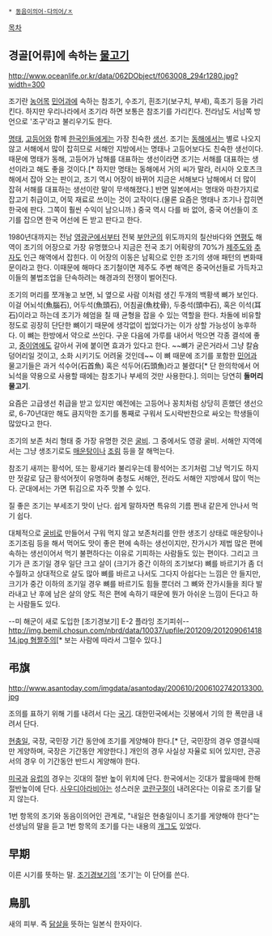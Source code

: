  * [[동음이의어·다의어/ㅈ]]

[[목차]]
== 경골[어류]에 속하는 [[물고기]] ==
http://www.oceanlife.or.kr/data/062DObject/f063008_294r1280.jpg?width=300

조기란 [[농어]]목 [[민어]]과에 속하는 참조기, 수조기, 흰조기(보구치, 부세), 흑조기 등을 가리킨다. 하지만 우리나라에서 조기라 하면 보통은 참조기를 가리킨다. 전라남도 서남쪽 방언으로 '조구'라고 불리우기도 한다.

[[명태]], [[고등어]]와 함께 [[한국인]]들에게는 가장 친숙한 [[생선]]. 조기는 [[동해]]에서는 별로 나오지 않고 서해에서 많이 잡히므로 서해안 지방에서는 명태나 고등어보다도 친숙한 생선이다. 때문에 명태가 동해, 고등어가 남해를 대표하는 생선이라면 조기는 서해를 대표하는 생선이라고 해도 좋을 것이다.[* 하지만 명태는 동해에서 거의 씨가 말라, 러시아 오호츠크해에서 잡아 오는 판이고, 조기 역시 어장이 바뀌어 지금은 서해보다 남해에서 더 많이 잡혀 서해를 대표하는 생선이란 말이 무색해졌다.] 반면 일본에서는 명태와 마찬가지로 잡고기 취급이고, 어묵 재료로 쓰이는 것이 고작이다.(물론 요즘은 명태나 조기나 잡히면 한국에 판다. 그쪽이 훨씬 수익이 남으니까.) 중국 역시 다를 바 없어, 중국 어선들이 조기를 잡으면 한국 어선에 돈 받고 판다고 한다.

1980년대까지는 전남 [[영광군(전라남도)|영광군]]에서부터 전북 [[부안군]]의 위도까지의 칠산바다와 [[연평도]] 해역이 조기의 어장으로 가장 유명했으나 지금은 전국 조기 어획량의 70%가 [[제주도]]와 [[추자도]] 인근 해역에서 잡힌다. 이 어장의 이동은 남획으로 인한 조기의 생애 패턴의 변화때문이라고 한다. 이때문에 해마다 조기철이면 제주도 주변 해역은 중국어선들로 가득차고 이들의 불법조업을 단속하려는 해경과의 전쟁이 벌어진다.    

조기의 머리를 쪼개놓고 보면, 뇌 옆으로 사람 이처럼 생긴 두개의 백황색 뼈가 보인다. 이걸 어뇌석(魚腦石), 어두석(魚頭石), 어침골(魚枕骨), 두중석(頭中石), 혹은 이석(耳石)이라고 하는데 조기가 헤엄을 칠 때 균형을 잡을 수 있는 역할을 한다. 차돌에 비유할 정도로 굉장히 단단한 뼈이기 때문에 생각없이 씹었다가는 이가 상할 가능성이 농후하다. 이 뼈는 한방에서 약으로 쓰인다. 구운 다음에 가루를 내어서 먹으면 각종 결석에 좋고, [[중이염]]에도 갈아서 귀에 붙이면 효과가 있다고 한다. ~~뼈가 굳은거라서 그냥 칼슘덩어리일 것이고, 소화 시키기도 어려울 것인데~~ 이 뼈 때문에 조기를 포함한 [[민어]]과 물고기들은 과거 석수어(石首魚) 혹은 석두어(石頭魚)라고 불렸다[* 단 한의학에서 어뇌석을 약용으로 사용할 때에는 참조기나 부세의 것만 사용한다.]. 의미는 당연히 '''돌머리 물고기'''. 

요즘은 고급생선 취급을 받고 있지만 예전에는 고등어나 꽁치처럼 상당히 흔했던 생선으로, 6-70년대만 해도 큼지막한 조기를 통째로 구워서 도시락반찬으로 싸오는 학생들이 많았다고 한다.

조기의 보존 처리 형태 중 가장 유명한 것은 [[굴비]]. 그 중에서도 영광 굴비. 서해안 지역에서는 그냥 생조기로도 [[매운탕]]이나 [[조림]] 등을 잘 해먹는다.

참조기 새끼는 황석어, 또는 황새기라 불리우는데 황석어는 조기처럼 그냥 먹기도 하지만 젓갈로 담근 황석어젓이 유명하며 충청도 서해안, 전라도 서해안 지방에서 많이 먹는다. 군대에서는 가면 튀김으로 자주 맛볼 수 있다.

질 좋은 조기는 부세조기 맛이 난다. 쉽게 말하자면 특유의 기름 쩐내 같은게 안나서 먹기 쉽다.

대체적으로 [[굴비]]로 만들어서 구워 먹지 않고 보존처리를 안한 생조기 상태로 매운탕이나 조기조림 등을 해서 먹어도 맛이 좋은 편에 속하는 생선이지만, 잔가시가 제법 많은 편에 속하는 생선이어서 먹기 불편하다는 이유로 기피하는 사람들도 있는 편이다. 그리고 크기가 큰 조기일 경우 일단 크고 살이 (크기가 중간 이하의 조기보다) 뼈를 바르기가 좀 더 수월하고 상대적으로 살도 많아 뼈를 바르고 나서도 그다지 아쉽다는 느낌은 안 들지만, 크기가 중간 이하의 조기일 경우 뼈를 바르기도 힘들 뿐더러 그 뼈와 잔가시들을 죄다 발라내고 난 후에 남은 살의 양도 적은 편에 속하기 때문에 뭔가 아쉬운 느낌이 든다고 하는 사람들도 있다.

--미 해군이 새로 도입한 [조기경보기] E-2 플라잉 조기피쉬-- [[http://img.bemil.chosun.com/nbrd/data/10037/upfile/201209/20120906141814.jpg 혐짤주의]][* 보는 사람에 따라서 그럴수 있다.]

== 弔旗 ==
http://www.asantoday.com/imgdata/asantoday/200610/2006102742013300.jpg

조의를 표하기 위해 기를 내려서 다는 [[국기]]. 대한민국에서는 깃봉에서 기의 한 폭만큼 내려서 단다.

[[현충일]], 국장, 국민장 기간 동안에 조기를 게양해야 한다.[* 단, 국민장의 경우 영결식때만 게양하며, 국장은 기간동안 게양한다.]
개인의 경우 사실상 자율로 되어 있지만, 관공서의 경우 이 기간동안 반드시 게양해야 한다.

[[미국]]과 [[유럽]]의 경우는 깃대의 절반 높이 위치에 단다. 한국에서는 깃대가 짧을때에 한해 절반높이에 단다. [[사우디아라비아]]는 성스러운 [[코란]]구절이 내려온다는 이유로 조기를 달지 않는다.

1번 항목의 조기와 동음이의어인 관계로, "내일은 현충일이니 조기를 게양해야 한다"는 선생님의 말을 듣고 1번 항목의 조기를 다는 내용의 [[개그]]도 있었다.

== 早期 ==
이른 시기를 뜻하는 말. [[조기경보기]]의 '조기'는 이 단어를 쓴다.

== 鳥肌 ==
새의 피부. 즉 [[닭살]]을 뜻하는 일본식 한자이다.
